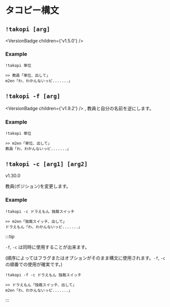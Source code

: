 
# タコピー構文

## `!takopi [arg]`

<VersionBadge children={'v1.5.0'} />

### Example

`!takopi 単位`

```
>> 教員「単位、出して」
m2en「わ、わかんないっピ.......」
```

## `!takopi -f [arg]`

<VersionBadge children={'v1.9.2'} /> , 教員と自分の名前を逆にします。

### Example

`!takopi 単位`

```
>> m2en「単位、出して」
教員「わ、わかんないっピ.......」
```

## `!takopi -c [arg1] [arg2]`

<VersionBadge>v1.30.0</VersionBadge>

教員(ポジション)を変更します。

### Example

`!takopi -c ドラえもん 独裁スイッチ`

```
>> m2en「独裁スイッチ、出して」
ドラえもん「わ、わかんないっピ.......」
```

:::tip

`-f`, `-c` は同時に使用することが出来ます。

(順序によってはフラグまたはオプションがそのまま構文に使用されます。`-f`, `-c` の順番での使用が確実です。)

`!takopi -f -c ドラえもん 独裁スイッチ`

```
>> ドラえもん「独裁スイッチ、出して」
m2en「わ、わかんないっピ.......」
```

:::
